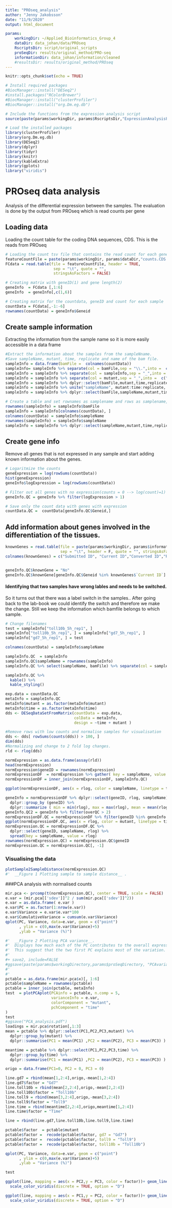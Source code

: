 ```yaml
---
title: "PROseq_analysis"
author: "Jenny Jakobsson"
date: "11/9/2020"
output: html_document

params:
    workingDir: ~/Applied_Bioinformatics_Group_4
    dataDir: data_johan/data/PROseq
    RscriptsDir: script/original_scripts
    proSeqDir: results/original_method/PRO-seq
    informationDir: data_johan/information/cleaned
    #resultsDir: results/original_method/PROseq
---
```


```r
knitr::opts_chunk$set(echo = TRUE)

# Install required packages
#BiocManager::install("DESeq2")
#install.packages("RColorBrewer")
#BiocManager::install("clusterProfiler")
#BiocManager::install("org.Dm.eg.db")

# Include the functions from the expression analysis script
source(paste(params$workingDir, params$RscriptsDir,"ExpressionAnalysisFunctions.r", sep = "/"))

# Load the installed packages
library(clusterProfiler)
library(org.Dm.eg.db)
library(DESeq2)
library(dplyr)
library(tidyr)
library(knitr)
library(kableExtra)
library(gplots)
library("viridis")

```

# PROseq data analysis
Analysis of the differential expression between the samples. The evaluation is done by the output from PROseq which is read counts per gene

## Loading data
Loading the count table for the coding DNA sequences, CDS. This is the reads from PROseq 

```r
# Loading the count tsv file that contains the read count for each gene
featureCountFile = paste(params$workingDir, params$dataDir,"counts.CDS.txt", sep = "/")
FCdata = read.table(file = featureCountFile, header = TRUE, 
                     sep = "\t", quote = "",  
                     stringsAsFactors = FALSE)

# Creating matrix with geneID(1) and gene length(2)
geneInfo  = FCdata [,1:6]
geneInfo  = geneInfo[,c(1,6)]

# Creating matrix for the countdata, geneID and count for each sample
countData = FCdata[,-1:-6]
rownames(countData) = geneInfo$Geneid
```

## Create sample information
Extracting the information from the sample name so it is more easily accessible in a data frame

```r
#Extract the information about the samples from the sampleNname.
#Save sampleName, mutant, time, replicate and name of the bam file.
sampleInfo = data.frame(bamFile =  colnames(countData))
sampleInfo= sampleInfo %>% separate(col = bamFile,sep = "\\.",into =  c("dir", "mutant","sampleInfo"), remove = FALSE)
sampleInfo = sampleInfo %>% separate(col = sampleInfo,sep = "_",into =  c("irrelevant", "time","replicate"))
sampleInfo = sampleInfo %>% separate(col = mutant,sep = "_",into =  c("mutant"))
sampleInfo = sampleInfo %>% dplyr::select(bamFile,mutant,time,replicate)
sampleInfo = sampleInfo %>% unite("sampleName", mutant:time:replicate, remove = FALSE )
sampleInfo = sampleInfo %>% dplyr::select(bamFile,sampleName,mutant,time,replicate)

# Create a table and set rownames as samplename and rows as samplename, mutant, time, replicate and bamfile name.
rownames(sampleInfo) = sampleInfo$bamFile
sampleInfo = sampleInfo[colnames(countData), ]
colnames(countData) = sampleInfo$sampleName
rownames(sampleInfo) = sampleInfo$sampleName
sampleInfo = sampleInfo %>% dplyr::select(sampleName,mutant,time,replicate,bamFile)
```

## Create gene info

Remove all genes that is not expressed in any sample and start adding known information about the genes.

```r
# Logaritmize the counts
geneExpression = log(rowSums(countData))
hist(geneExpression)
geneInfo$logExpression = log(rowSums(countData))

# Filter out all genes with no expression(counts = 0 --> log(count)=1)
geneInfo.QC = geneInfo %>% filter(logExpression > 1)

# Save only the count data with genes with expression
countData.QC =  countData[geneInfo.QC$Geneid,]
```

## Add information about genes involved in the differentiation of the tissues.

```r

knownGenes = read.table(file = paste(params$workingDir, params$informationDir,"FlyBase_IDs.txt", sep = "/"),
                        sep = "\t", header = F, quote = "", stringsAsFactors = F)
colnames(knownGenes) = c("Submitted ID", "Current ID","Converted ID","Related record")


geneInfo.QC$knownGene = "No"
geneInfo.QC$knownGene[geneInfo.QC$Geneid %in% knownGenes$`Current ID`] = "Yes"
```

#### Identifying that two samples have wrong lables and needs to be switched.

So it turns out that there was a label switch in the samples.. After going back to the lab-book we could identify the switch and therefore we make the change. Still we keep the information which bamfile belongs to which sample.
```r
# Change filenames
test = sampleInfo["toll10b_5h_rep1", ]
sampleInfo["toll10b_5h_rep1", ] = sampleInfo["gd7_5h_rep1", ]
sampleInfo["gd7_5h_rep1", ] = test

colnames(countData) = sampleInfo$sampleName

sampleInfo.QC  = sampleInfo
sampleInfo.QC$sampleName = rownames(sampleInfo)
sampleInfo.QC %>% select(sampleName, bamFile) %>% separate(col = sampleName,sep = "_",into =  c("mutant", "time","replicate"), remove = FALSE)

sampleInfo.QC %>%
  kable() %>%
  kable_styling()

```


```r
exp.data = countData.QC
metaInfo = sampleInfo.QC
metaInfo$mutant = as.factor(metaInfo$mutant)
metaInfo$time = as.factor(metaInfo$time)
dds <- DESeqDataSetFromMatrix(countData = exp.data,
                              colData = metaInfo,
                              design = ~time + mutant )

#Remove rows with low counts and normalise samples for visualisation
dds <- dds[ rowSums(counts(dds)) > 100, ]
dim(dds)
#Normalizing and change to 2 fold log changes.
rld <- rlog(dds)

normExpression = as.data.frame(assay(rld))
head(normExpression)
normExpression$geneID = rownames(normExpression)
normExpressionDF  = normExpression %>% gather( key = sampleName, value = rlog, -geneID)
normExpressionDF = inner_join(normExpressionDF, sampleInfo.QC)

ggplot(normExpressionDF, aes(x = rlog, color = sampleName, linetype = time)) + geom_density()

geneInfo = normExpressionDF %>% dplyr::select(geneID, rlog, sampleName) %>%
  dplyr::group_by (geneID) %>%
  dplyr::summarize ( min = min(rlog), max = max(rlog), mean = mean(rlog), sd = sd(rlog), overQC = length(which(rlog > 5)) )
geneInfo.QC2 = geneInfo %>% filter(overQC > 2)
normExpressionDF.QC = normExpressionDF %>% filter(geneID %in% geneInfo.QC2$geneID)
ggplot(normExpressionDF.QC, aes(x = rlog, color = mutant, linetype = time)) + geom_density()
normExpression.QC = normExpressionDF.QC %>%
  dplyr::select(geneID, sampleName, rlog) %>%
  spread(key = sampleName, value = rlog)
rownames(normExpression.QC) = normExpression.QC$geneID
normExpression.QC = normExpression.QC[, -1]
```

### Visualising the data

```r

plotSample2SampleDistance(normExpression.QC)
#'  __Figure 1 Plotting sample to sample distance__ .

```

###PCA analysis with normalised counts

```r

mir.pca <- prcomp(t(normExpression.QC), center = TRUE, scale = FALSE)
e.var = (mir.pca[['sdev']]^2 / sum(mir.pca[['sdev']]^2))
e.var = as.data.frame( e.var )
e.var$PC = as.factor(1:nrow(e.var))
e.var$Variance = e.var$e.var*100
e.var$CumulativeVariance = cumsum(e.var$Variance)
qplot(PC, Variance, data=e.var, geom = c("point")
      , ylim = c(0,max(e.var$Variance)+5)
      ,ylab = "Variance (%)")

#'  __Figure 2 Plotting PCA variance__.
#'  Displays how much each of the PC contributes to the overall expression.
#'  This suggest that the two first PC explains most of the variation.
#'
#+ save2, include=FALSE
#ggsave(paste(params$workingDirectory,params$proSeqDirectory, "PCAvariance.png", sep = "/"))
#'
#'
pctable = as.data.frame(mir.pca$x)[, 1:6]
pctable$sampleName = rownames(pctable)
pctable = inner_join(pctable, metaInfo)
test  = plotPCAplot(PCAinfo = pctable, n.comp = 5,
                    varianceInfo = e.var,
                    colorComponent = "mutant",
                    pchComponent = "time"
)
test
#ggsave("PCA_analysis.pdf")
loadings = mir.pca$rotation[,1:3]
mean = pctable %>% dplyr::select(PC1,PC2,PC3,mutant) %>%
  dplyr::group_by(mutant) %>%
  dplyr::summarise(PC1 = mean(PC1) ,PC2 = mean(PC2), PC3 = mean(PC3) )

meantime = pctable %>% dplyr::select(PC1,PC2,PC3,time) %>%
  dplyr::group_by(time) %>%
  dplyr::summarise(PC1 = mean(PC1) ,PC2 = mean(PC2), PC3 = mean(PC3) )

origo = data.frame(PC1=0, PC2 = 0, PC3 = 0)

line.gd7 = rbind(mean[1,2:4],origo,-mean[1,2:4])
line.gd7$factor = "Gd7"
line.toll10b = rbind(mean[2,2:4],origo,-mean[2,2:4])
line.toll10b$factor = "Toll10b"
line.toll9 = rbind(mean[3,2:4],origo,-mean[3,2:4])
line.toll9$factor = "Toll9"
line.time = rbind(meantime[2,2:4],origo,meantime[1,2:4])
line.time$factor = "Time"

line = rbind(line.gd7,line.toll10b,line.toll9,line.time)

pctable$factor  = pctable$mutant
pctable$factor =  recode(pctable$factor, gd7 = "Gd7")
pctable$factor =  recode(pctable$factor, toll9 = "Toll9")
pctable$factor =  recode(pctable$factor, toll10b = "Toll10b")
```


```r

qplot(PC, Variance, data=e.var, geom = c("point")
      , ylim = c(0,max(e.var$Variance)+5)
      ,ylab = "Variance (%)")

test

ggplot(line, mapping = aes(x = PC2,y = PC3, color = factor))+ geom_line() + geom_point(data = pctable,  mapping = aes(x = PC2,y = PC3, color = factor, shape = time))+
  scale_color_viridis(discrete = TRUE, option = "D")

ggplot(line, mapping = aes(x = PC1,y = PC2, color = factor))+ geom_line() + geom_point(data = pctable,  mapping = aes(x = PC1,y = PC2, color = factor, shape = time))+
  scale_color_viridis(discrete = TRUE, option = "D")
```



<!-- ### Print PROseq data to file -->

<!-- ```{r save the files} -->
<!-- sampleInfoFile = paste(params$workingDir, params$resultsDir,"sampleInfo.QC.tab.txt", sep = "/") -->
<!-- write.table(x = sampleInfo.QC, file = sampleInfoFile, quote = F, sep =  "\t", row.names = F,col.names = T) -->

<!-- geneTableFile = paste(params$workingDir, params$resultsDir,"gene.QC.tab.txt", sep = "/") -->
<!-- write.table(x = geneInfo.QC, file = geneTableFile, quote = F, sep =  "\t", row.names = F, col.names = T) -->

<!-- countTableFile = paste(params$workingDir, params$resultsDir,"counts.QC.tab.txt", sep = "/") -->
<!-- write.table(x = countData.QC, file = countTableFile, quote = F, sep =  "\t", row.names = T, col.names = T) -->

<!-- rlogTableFile = paste(params$workingDir, params$resultsDir,"rlog.QC.tab.txt", sep = "/") -->
<!-- write.table(x = normExpression.QC, file = rlogTableFile, quote = F, sep =  "\t", row.names = T, col.names = T) -->

<!-- ``` -->

<!-- ```{r collecting the data for proseq.data.print} -->
<!-- # The kmeans analysis requires the columns: (PROseqdata) geneID,factor, direction, annotation,annotation2, Time, Gd7,Toll10b,Toll9 and (annotation2) geneID, annotation, distance, factor, direction" from the PROseq.data.tsv file -->
<!-- # The PROseq.data.tsv file has the headers: geneID	factor	direction	annotation	PC1	PC2	PC3	distance	Gd7	Time	Toll10b	Toll9	annotation2	sampleName	rlog	mutant	time	replicate	bamFile	transcriptID	ppcCount	gbcCount	Chr	Start	End	Strand	Length	PI	GBClog	PPClog -->
<!-- # pctable contains: PC1-6, samplename, mutant, time, replicate, bamfile, factor -->



<!-- ``` -->

<!-- ```{r visualise all individual genes} -->

<!-- PROseq.data.print  = PROseq.data -->

<!-- PROseq.data.print =  PROseq.data.print %>% dplyr::select(-Mutant) -->


<!-- fileNamePROseq = paste( params$workingDir, params$proSeqDir,   -->
<!--                         params$proSeq.data, -->
<!--                              sep = "/") -->
<!-- write.table(x = PROseq.data.print, file = fileNamePROseq, -->
<!--                   quote = F, sep = "\t", col.names = T, row.names = F)  -->

<!-- PROseq.data.selected  = PROseq.data %>%filter (annotation2 == "DE") %>%dplyr::select(geneID,transcriptID, factor,direction) %>% distinct() -->


<!-- write.table(x = PROseq.data.selected,  -->
<!--             file = paste( params$workingDir, params$proSeqDir,  -->
<!--                           "selectedGenes.tsv" ,sep = "/"), -->
<!--             quote = F, sep = "\t", col.names = TRUE, row.names = F)   -->



<!-- ``` -->





